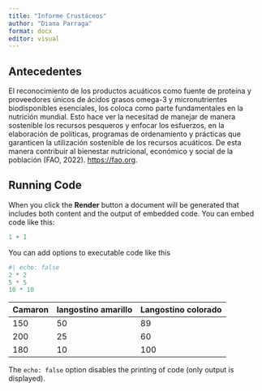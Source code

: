 ```yaml
---
title: "Informe Crustáceos"
author: "Diana Parraga"
format: docx
editor: visual
---
```


## Antecedentes

El reconocimiento de los productos acuáticos como fuente de proteína y proveedores únicos de ácidos grasos omega-3 y micronutrientes biodisponibles esenciales, los coloca como parte fundamentales en la nutrición mundial. Esto hace ver la necesitad de manejar de manera sostenible los recursos pesqueros y enfocar los esfuerzos, en la elaboración de políticas, programas de ordenamiento y prácticas que garanticen la utilización sostenible de los recursos acuáticos. De esta manera contribuir al bienestar nutricional, económico y social de la población (FAO, 2022). <https://fao.org>.

## Running Code

When you click the **Render** button a document will be generated that includes both content and the output of embedded code. You can embed code like this:

```r
1 + 1
```

You can add options to executable code like this

```r
#| echo: false
2 * 2
5 * 5
10 * 10
```

| Camaron  | langostino amarillo  | Langostino colorado |
|----------|----------------------|---------------------|
| 150      | 50                   | 89                  |
| 200      | 25                   | 60                  |
| 180      | 10                   | 100                 |

The `echo: false` option disables the printing of code (only output is displayed).
